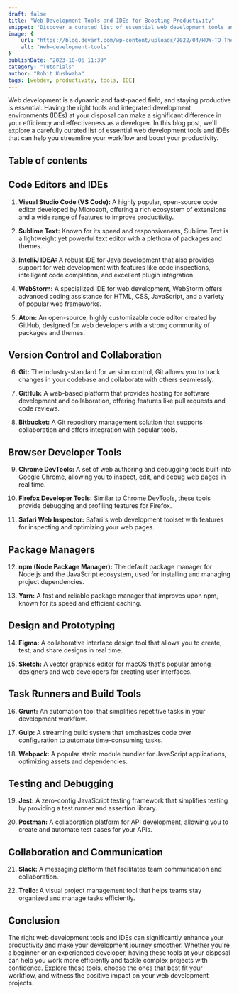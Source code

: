 ```yaml
---
draft: false
title: "Web Development Tools and IDEs for Boosting Productivity"
snippet: "Discover a curated list of essential web development tools and integrated development environments (IDEs) that can supercharge your productivity. Streamline your workflow and become a more efficient developer."
image: {
    url: "https://blog.devart.com/wp-content/uploads/2022/04/HOW-TO_The_Difference_Between_an_IDE_Code_Editor.jpg",
    alt: "Web-development-tools"
}
publishDate: "2023-10-06 11:39"
category: "Tutorials"
author: "Rohit Kushwaha"
tags: [webdev, productivity, tools, IDE]
---
```



Web development is a dynamic and fast-paced field, and staying productive is essential. Having the right tools and integrated development environments (IDEs) at your disposal can make a significant difference in your efficiency and effectiveness as a developer. In this blog post, we'll explore a carefully curated list of essential web development tools and IDEs that can help you streamline your workflow and boost your productivity.

## Table of contents

## Code Editors and IDEs

1. **Visual Studio Code (VS Code):** A highly popular, open-source code editor developed by Microsoft, offering a rich ecosystem of extensions and a wide range of features to improve productivity.

2. **Sublime Text:** Known for its speed and responsiveness, Sublime Text is a lightweight yet powerful text editor with a plethora of packages and themes.

3. **IntelliJ IDEA:** A robust IDE for Java development that also provides support for web development with features like code inspections, intelligent code completion, and excellent plugin integration.

4. **WebStorm:** A specialized IDE for web development, WebStorm offers advanced coding assistance for HTML, CSS, JavaScript, and a variety of popular web frameworks.

5. **Atom:** An open-source, highly customizable code editor created by GitHub, designed for web developers with a strong community of packages and themes.

## Version Control and Collaboration

6. **Git:** The industry-standard for version control, Git allows you to track changes in your codebase and collaborate with others seamlessly.

7. **GitHub:** A web-based platform that provides hosting for software development and collaboration, offering features like pull requests and code reviews.

8. **Bitbucket:** A Git repository management solution that supports collaboration and offers integration with popular tools.

## Browser Developer Tools

9. **Chrome DevTools:** A set of web authoring and debugging tools built into Google Chrome, allowing you to inspect, edit, and debug web pages in real time.

10. **Firefox Developer Tools:** Similar to Chrome DevTools, these tools provide debugging and profiling features for Firefox.

11. **Safari Web Inspector:** Safari's web development toolset with features for inspecting and optimizing your web pages.

## Package Managers

12. **npm (Node Package Manager):** The default package manager for Node.js and the JavaScript ecosystem, used for installing and managing project dependencies.

13. **Yarn:** A fast and reliable package manager that improves upon npm, known for its speed and efficient caching.

## Design and Prototyping

14. **Figma:** A collaborative interface design tool that allows you to create, test, and share designs in real time.

15. **Sketch:** A vector graphics editor for macOS that's popular among designers and web developers for creating user interfaces.

## Task Runners and Build Tools

16. **Grunt:** An automation tool that simplifies repetitive tasks in your development workflow.

17. **Gulp:** A streaming build system that emphasizes code over configuration to automate time-consuming tasks.

18. **Webpack:** A popular static module bundler for JavaScript applications, optimizing assets and dependencies.

## Testing and Debugging

19. **Jest:** A zero-config JavaScript testing framework that simplifies testing by providing a test runner and assertion library.

20. **Postman:** A collaboration platform for API development, allowing you to create and automate test cases for your APIs.

## Collaboration and Communication

21. **Slack:** A messaging platform that facilitates team communication and collaboration.

22. **Trello:** A visual project management tool that helps teams stay organized and manage tasks efficiently.

## Conclusion

The right web development tools and IDEs can significantly enhance your productivity and make your development journey smoother. Whether you're a beginner or an experienced developer, having these tools at your disposal can help you work more efficiently and tackle complex projects with confidence. Explore these tools, choose the ones that best fit your workflow, and witness the positive impact on your web development projects.